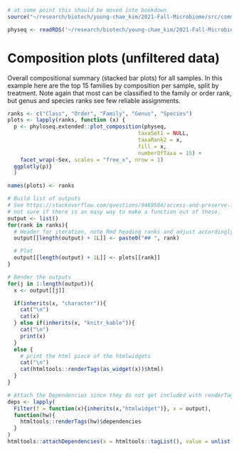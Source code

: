 ```r
# at some point this should be moved into bookdown
source("~/research/biotech/young-chae_kim/2021-Fall-Microbiome/src/common_code.R", local = knitr::knit_global())
```

```r
physeq <- readRDS('~/research/biotech/young-chae_kim/2021-Fall-Microbiome/results/physeq.raw.RDS')
```

# Composition plots (unfiltered data)

Overall compositional summary (stacked bar plots) for all samples.  In this example here are the top 15 families by composition per sample, split by treatment.  Note again that most can be classified to the family or order rank, but genus and species ranks see few reliable assignments.

```r
ranks <- c("Class", "Order", "Family", "Genus", "Species")
plots <- lapply(ranks, function (x) { 
  p <- phyloseq.extended::plot_composition(physeq,
                                         taxaSet1 = NULL, 
                                         taxaRank2 = x, 
                                         fill = x, 
                                         numberOfTaxa = 15) + 
    facet_wrap(~Sex, scales = "free_x", nrow = 1)
  ggplotly(p)}
  )

names(plots) <- ranks

# Build list of outputs
# See https://stackoverflow.com/questions/9469504/access-and-preserve-list-names-in-lapply-function for example
# not sure if there is an easy way to make a function out of these.
output <- list()
for(rank in ranks){
  # Header for iteration, note Rmd heading ranks and adjust accordingly
  output[[length(output) + 1L]] <- paste0("## ", rank)

  # Plot
  output[[length(output) + 1L]] <- plots[[rank]]
}

# Render the outputs
for(j in 1:length(output)){
  x <- output[[j]]

  if(inherits(x, "character")){
    cat("\n")
    cat(x)
  } else if(inherits(x, "knitr_kable")){
    cat("\n")
    print(x)
  }
  else {
    # print the html piece of the htmlwidgets
    cat("\n")
    cat(htmltools::renderTags(as_widget(x))$html)
  }
}
```

```r
# Attach the Dependencies since they do not get included with renderTags(...)$html
deps <- lapply(
  Filter(f = function(x){inherits(x,"htmlwidget")}, x = output),
  function(hw){
    htmltools::renderTags(hw)$dependencies
  }
)
htmltools::attachDependencies(x = htmltools::tagList(), value = unlist(deps,recursive=FALSE))
```
